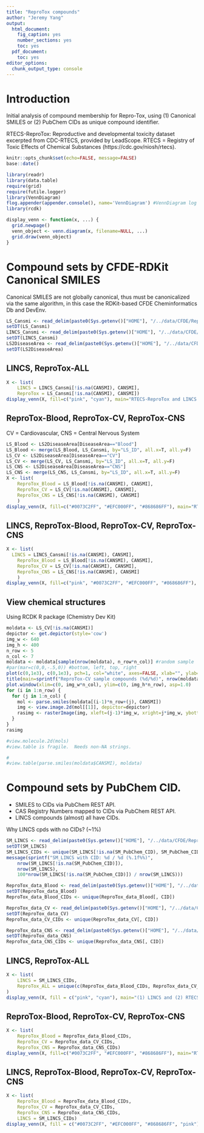 ```yaml
---
title: "ReproTox compounds"
author: "Jeremy Yang"
output:
  html_document:
    fig_caption: yes
    number_sections: yes
    toc: yes
  pdf_document:
    toc: yes
editor_options:
  chunk_output_type: console
---
```


# Introduction

Initial analysis of compound membership for Repro-Tox, using (1) Canonical SMILES or (2) PubChem CIDs as
unique compound identifier.

RTECS-ReproTox: Reproductive and developmental toxicity dataset excerpted from CDC-RTECS, provided by LeadScope.
RTECS = Registry of Toxic Effects of Chemical Substances (https://cdc.gov/niosh/rtecs).

```r
knitr::opts_chunk$set(echo=FALSE, message=FALSE)
base::date() 
```          
             
```r
library(readr)
library(data.table)
require(grid)
require(futile.logger)
library(VennDiagram)
flog.appender(appender.console(), name='VennDiagram') #VennDiagram log messages to console.
library(rcdk)
```

```r
display_venn <- function(x, ...) {
  grid.newpage()
  venn_object <- venn.diagram(x, filename=NULL, ...)
  grid.draw(venn_object)
}
```

# Compound sets by CFDE-RDKit Canonical SMILES

Canonical SMILES are not globally canonical, thus must be canonicalized via the same algorithm, in this case the RDKit-based CFDE Cheminformatics Db and DevEnv.

```r
LS_Cansmi <- read_delim(paste0(Sys.getenv()["HOME"], "/../data/CFDE/ReproTox/LS_Mapping_UMiami_std_can.smi"), "\t", col_names=c("CANSMI", "LS_ID"))
setDT(LS_Cansmi)
LINCS_Cansmi <- read_delim(paste0(Sys.getenv()["HOME"], "/../data/CFDE/ReproTox/SM_LINCS_10272021_std_can.smi"), "\t", col_names=c("CANSMI", "LCS_ID"))
setDT(LINCS_Cansmi)
LS2DiseaseArea <- read_delim(paste0(Sys.getenv()["HOME"], "/../data/CFDE/ReproTox/LS_mapping_MSSM.tsv"), "\t", col_names=c("LS_ID", "DiseaseArea"))
setDT(LS2DiseaseArea)
```

## LINCS, ReproTox-ALL

```r
X <- list(
	LINCS = LINCS_Cansmi[!is.na(CANSMI), CANSMI], 
	ReproTox = LS_Cansmi[!is.na(CANSMI), CANSMI])
display_venn(X, fill=c("pink", "cyan"), main="RTECS-ReproTox and LINCS chemical datasets by CFDE-RDKit-Cansmi")
```

## ReproTox-Blood, ReproTox-CV, ReproTox-CNS

CV = Cardiovascular, CNS = Central Nervous System

```r
LS_Blood <- LS2DiseaseArea[DiseaseArea=="Blood"]
LS_Blood <- merge(LS_Blood, LS_Cansmi, by="LS_ID", all.x=T, all.y=F)
LS_CV <- LS2DiseaseArea[DiseaseArea=="CV"]
LS_CV <- merge(LS_CV, LS_Cansmi, by="LS_ID", all.x=T, all.y=F)
LS_CNS <- LS2DiseaseArea[DiseaseArea=="CNS"]
LS_CNS <- merge(LS_CNS, LS_Cansmi, by="LS_ID", all.x=T, all.y=F)
X <- list(
	ReproTox_Blood = LS_Blood[!is.na(CANSMI), CANSMI],
	ReproTox_CV = LS_CV[!is.na(CANSMI), CANSMI],
	ReproTox_CNS = LS_CNS[!is.na(CANSMI), CANSMI]
	)
display_venn(X, fill=c("#0073C2FF", "#EFC000FF", "#868686FF"), main="RTECS-ReproTox chemical datasets by CFDE-RDKit-Cansmi")
```

## LINCS, ReproTox-Blood, ReproTox-CV, ReproTox-CNS

```r
X <- list(
  LINCS = LINCS_Cansmi[!is.na(CANSMI), CANSMI],
	ReproTox_Blood = LS_Blood[!is.na(CANSMI), CANSMI],
	ReproTox_CV = LS_CV[!is.na(CANSMI), CANSMI],
	ReproTox_CNS = LS_CNS[!is.na(CANSMI), CANSMI]
	)
display_venn(X, fill=c("pink", "#0073C2FF", "#EFC000FF", "#868686FF"), main="LINCS and RTECS-ReproTox chemical datasets by CFDE-RDKit-Cansmi")
```

## View chemical structures

Using RCDK R package (Chemistry Dev Kit)

```r
moldata <- LS_CV[!is.na(CANSMI)]
depictor <- get.depictor(style='cow')
img_w <- 640
img_h <- 400
n_row <- 5
n_col <- 7
moldata <- moldata[sample(nrow(moldata), n_row*n_col)] #random sample
#par(mar=c(0,0,-.5,0)) #bottom, left, top, right
plot(c(0,1e3), c(0,1e3), pch=1, col="white", axes=FALSE, xlab="", ylab="")
title(main=sprintf("ReproTox-CV sample compounds (%d/%d)", nrow(moldata), nrow(LS_CV[!is.na(CANSMI)])), line = -3, sub="Depicted with RCDK", cex.main=2)
plot.window(xlim=c(0, img_w*n_col), ylim=c(0, img_h*n_row), asp=1.0)
for (i in 1:n_row) {
  for (j in 1:n_col) {
    mol <- parse.smiles(moldata[(i-1)*n_row+(j), CANSMI])
    img <- view.image.2d(mol[[1]], depictor=depictor)
    rasimg <- rasterImage(img, xleft=(j-1)*img_w, xright=j*img_w, ybottom=(i-2)*img_h, ytop=(i-1)*img_h)
  }
}
rasimg
```



```r
#view.molecule.2d(mols)
#view.table is fragile.  Needs non-NA strings.

#
#view.table(parse.smiles(moldata$CANSMI), moldata)
```


# Compound sets by PubChem CID.

* SMILES to CIDs via PubChem REST API.
* CAS Registry Numbers mapped to CIDs via PubChem REST API.
* LINCS compounds (almost) all have CIDs.

Why LINCS cpds with no CIDs? (~1%)

```r
SM_LINCS <- read_delim(paste0(Sys.getenv()["HOME"], "/../data/CFDE/ReproTox/SM_LINCS_10272021.tsv"), "\t", col_types = cols(.default = col_character()))
setDT(SM_LINCS)
SM_LINCS_CIDs <- unique(SM_LINCS[!is.na(SM_PubChem_CID), SM_PubChem_CID])
message(sprintf("SM_LINCS with CID: %d / %d (%.1f%%)", 
	nrow(SM_LINCS[!is.na(SM_PubChem_CID)]),
	nrow(SM_LINCS),
	100*nrow(SM_LINCS[!is.na(SM_PubChem_CID)]) / nrow(SM_LINCS)))
```



```r
ReproTox_data_Blood <- read_delim(paste0(Sys.getenv()["HOME"], "/../data/CFDE/ReproTox/ReproTox_data-Blood_PubChem_cas2cid.tsv"), "\t", col_types = cols(.default = col_character()))
setDT(ReproTox_data_Blood)
ReproTox_data_Blood_CIDs <- unique(ReproTox_data_Blood[, CID])

ReproTox_data_CV <- read_delim(paste0(Sys.getenv()["HOME"], "/../data/CFDE/ReproTox/ReproTox_data-CV_PubChem_cas2cid.tsv"), "\t", col_types = cols(.default = col_character()))
setDT(ReproTox_data_CV)
ReproTox_data_CV_CIDs <- unique(ReproTox_data_CV[, CID])

ReproTox_data_CNS <- read_delim(paste0(Sys.getenv()["HOME"], "/../data/CFDE/ReproTox/ReproTox_data-CNS_PubChem_cas2cid.tsv"), "\t", col_types = cols(.default = col_character()))
setDT(ReproTox_data_CNS)
ReproTox_data_CNS_CIDs <- unique(ReproTox_data_CNS[, CID])
```

## LINCS, ReproTox-ALL

```r
X <- list(
	LINCS = SM_LINCS_CIDs,
	ReproTox_ALL = unique(c(ReproTox_data_Blood_CIDs, ReproTox_data_CV_CIDs, ReproTox_data_CNS_CIDs))
)
display_venn(X, fill = c("pink", "cyan"), main="(1) LINCS and (2) RTECS-ReproTox chemical datasets (combined) by CID")
```

## ReproTox-Blood, ReproTox-CV, ReproTox-CNS

```r
X <- list(
	ReproTox_Blood = ReproTox_data_Blood_CIDs, 
	ReproTox_CV = ReproTox_data_CV_CIDs, 
	ReproTox_CNS = ReproTox_data_CNS_CIDs)
display_venn(X, fill=c("#0073C2FF", "#EFC000FF", "#868686FF"), main="RTECS-ReproTox chemical datasets by CID")
```


## LINCS, ReproTox-Blood, ReproTox-CV, ReproTox-CNS

```r
X <- list(
	ReproTox_Blood = ReproTox_data_Blood_CIDs, 
	ReproTox_CV = ReproTox_data_CV_CIDs, 
	ReproTox_CNS = ReproTox_data_CNS_CIDs,
	LINCS = SM_LINCS_CIDs)
display_venn(X, fill = c("#0073C2FF", "#EFC000FF", "#868686FF", "pink"), main="LINCS and RTECS-ReproTox chemical datasets by CID")
```
